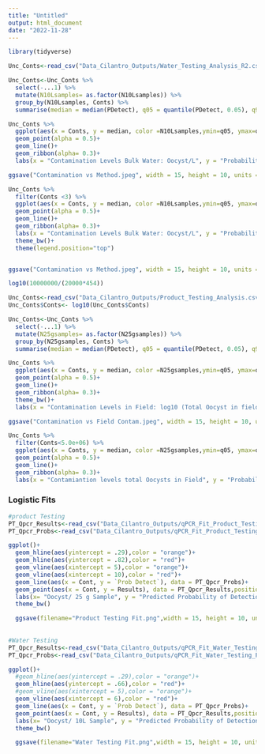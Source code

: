 ```yaml
---
title: "Untitled"
output: html_document
date: "2022-11-28"
---
```

```r
library(tidyverse)
```

```r
Unc_Conts<-read_csv("Data_Cilantro_Outputs/Water_Testing_Analysis_R2.csv")
```

```r
Unc_Conts<-Unc_Conts %>% 
  select(-...1) %>% 
  mutate(N10Lsamples= as.factor(N10Lsamples)) %>% 
  group_by(N10Lsamples, Conts) %>% 
  summarise(median = median(PDetect), q05 = quantile(PDetect, 0.05), q95 = quantile(PDetect, 0.95)) 

Unc_Conts %>% 
  ggplot(aes(x = Conts, y = median, color =N10Lsamples,ymin=q05, ymax=q95, fill = N10Lsamples))+
  geom_point(alpha = 0.5)+
  geom_line()+
  geom_ribbon(alpha= 0.3)+
  labs(x = "Contamination Levels Bulk Water: Oocyst/L", y = "Probability of Detection", fill = "No. 10L Samples", color= "No. 10L Samples")

ggsave("Contamination vs Method.jpeg", width = 15, height = 10, units = "cm", dpi = 600)

```

```r


Unc_Conts %>% 
  filter(Conts <3) %>% 
  ggplot(aes(x = Conts, y = median, color =N10Lsamples,ymin=q05, ymax=q95, fill = N10Lsamples))+
  geom_point(alpha = 0.5)+
  geom_line()+
  geom_ribbon(alpha= 0.3)+
  labs(x = "Contamination Levels Bulk Water: Oocyst/L", y = "Probability of Detection", fill = "No. 10L Samples", color= "No. 10L Samples")+
  theme_bw()+
  theme(legend.position="top")


ggsave("Contamination vs Method.jpeg", width = 15, height = 10, units = "cm", dpi = 600)
```
```r
log10(10000000/(20000*454))
```


```r
Unc_Conts<-read_csv("Data_Cilantro_Outputs/Product_Testing_Analysis.csv")
Unc_Conts$Conts<- log10(Unc_Conts$Conts)
```

```r
Unc_Conts<-Unc_Conts %>% 
  select(-...1) %>% 
  mutate(N25gsamples= as.factor(N25gsamples)) %>% 
  group_by(N25gsamples, Conts) %>% 
  summarise(median = median(PDetect), q05 = quantile(PDetect, 0.05), q95 = quantile(PDetect, 0.95)) 

Unc_Conts %>% 
  ggplot(aes(x = Conts, y = median, color =N25gsamples,ymin=q05, ymax=q95, fill = N25gsamples))+
  geom_point(alpha = 0.5)+
  geom_line()+
  geom_ribbon(alpha= 0.3)+
  theme_bw()+
  labs(x = "Contamination Levels in Field: log10 (Total Oocyst in field)", y = "Probability of Detection", fill = "No. 25 g Samples", color= "No. 25 g Samples")

ggsave("Contamination vs Field Contam.jpeg", width = 15, height = 10, units = "cm", dpi = 600)

```
```r
Unc_Conts %>% 
  filter(Conts<5.0e+06) %>% 
  ggplot(aes(x = Conts, y = median, color =N25gsamples,ymin=q05, ymax=q95, fill = N25gsamples))+
  geom_point(alpha = 0.5)+
  geom_line()+
  geom_ribbon(alpha= 0.3)+
  labs(x = "Contamiantion levels total Oocysts in Field", y = "Probability of Detection", fill = "No. 25g Samples", color= "No. 25g Samples")
```



### Logistic Fits

```r
#product Testing
PT_Qpcr_Results<-read_csv("Data_Cilantro_Outputs/qPCR_Fit_Product_Testing.csv")
PT_Qpcr_Probs<-read_csv("Data_Cilantro_Outputs/qPCR_Fit_Product_Testing_Probs.csv")

ggplot()+
  geom_hline(aes(yintercept = .29),color = "orange")+
  geom_hline(aes(yintercept = .82),color = "red")+  
  geom_vline(aes(xintercept = 5),color = "orange")+
  geom_vline(aes(xintercept = 10),color = "red")+
  geom_line(aes(x = Cont, y = `Prob Detect`), data = PT_Qpcr_Probs)+
  geom_point(aes(x = Cont, y = Results), data = PT_Qpcr_Results,position = position_jitter(height = 0.01, width = 1),shape= 21, fill = "skyblue")+
  labs(x= "Oocyst/ 25 g Sample", y = "Predicted Probability of Detection", title = "Logistic Fit: Product Testing")+
  theme_bw()

  ggsave(filename="Product Testing Fit.png",width = 15, height = 10, units = "cm", dpi = 600)
  
  
#Water Testing
PT_Qpcr_Results<-read_csv("Data_Cilantro_Outputs/qPCR_Fit_Water_Testing.csv")
PT_Qpcr_Probs<-read_csv("Data_Cilantro_Outputs/qPCR_Fit_Water_Testing_Probs.csv")

ggplot()+
  #geom_hline(aes(yintercept = .29),color = "orange")+
  geom_hline(aes(yintercept = .66),color = "red")+  
  #geom_vline(aes(xintercept = 5),color = "orange")+
  geom_vline(aes(xintercept = 6),color = "red")+
  geom_line(aes(x = Cont, y = `Prob Detect`), data = PT_Qpcr_Probs)+
  geom_point(aes(x = Cont, y = Results), data = PT_Qpcr_Results,position = position_jitter(height = 0.01, width = 1),shape= 21, fill = "skyblue")+
  labs(x= "Oocyst/ 10L Sample", y = "Predicted Probability of Detection", title = "Logistic Fit: Agricultural Water Testing")+
  theme_bw()

  ggsave(filename="Water Testing Fit.png",width = 15, height = 10, units = "cm", dpi = 600)
  

```

